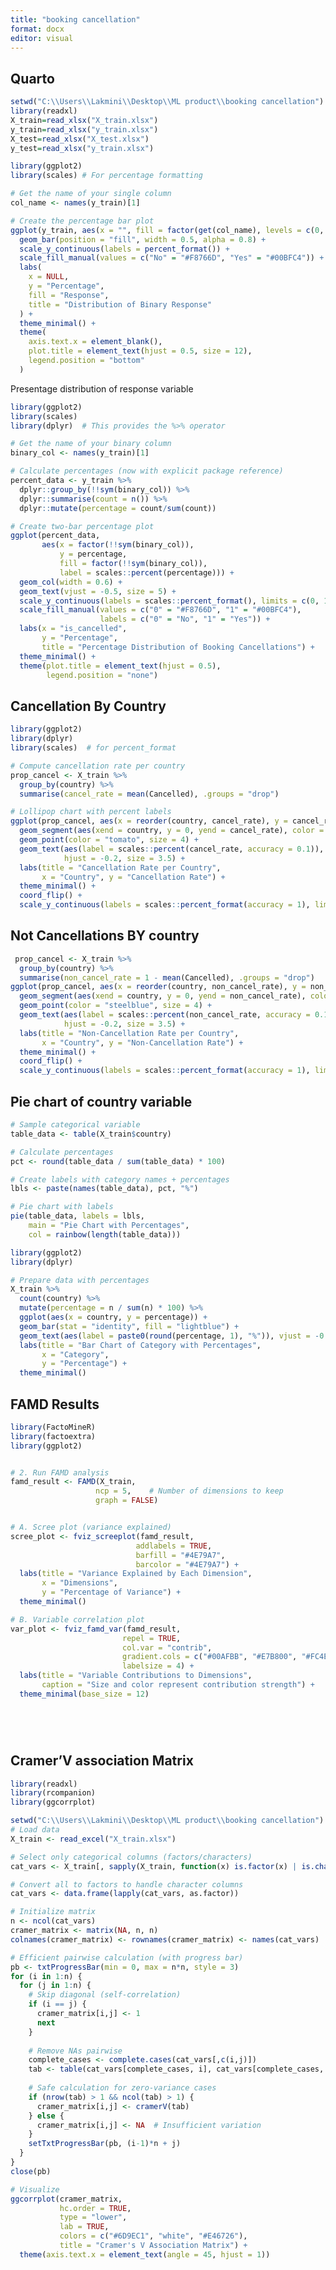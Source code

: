 ---
title: "booking cancellation"
format: docx
editor: visual
---

## Quarto

```{r}
setwd("C:\\Users\\Lakmini\\Desktop\\ML product\\booking cancellation")
library(readxl)
X_train=read_xlsx("X_train.xlsx")
y_train=read_xlsx("y_train.xlsx")
X_test=read_xlsx("X_test.xlsx")
y_test=read_xlsx("y_train.xlsx")
```

```{r}
library(ggplot2)
library(scales) # For percentage formatting

# Get the name of your single column
col_name <- names(y_train)[1]

# Create the percentage bar plot
ggplot(y_train, aes(x = "", fill = factor(get(col_name), levels = c(0, 1), labels = c("No", "Yes")))) +
  geom_bar(position = "fill", width = 0.5, alpha = 0.8) +
  scale_y_continuous(labels = percent_format()) +
  scale_fill_manual(values = c("No" = "#F8766D", "Yes" = "#00BFC4")) +
  labs(
    x = NULL, 
    y = "Percentage", 
    fill = "Response",
    title = "Distribution of Binary Response"
  ) +
  theme_minimal() +
  theme(
    axis.text.x = element_blank(),
    plot.title = element_text(hjust = 0.5, size = 12),
    legend.position = "bottom"
  )
```

Presentage distribution of response variable

```{r}
library(ggplot2)
library(scales)
library(dplyr)  # This provides the %>% operator

# Get the name of your binary column
binary_col <- names(y_train)[1]

# Calculate percentages (now with explicit package reference)
percent_data <- y_train %>% 
  dplyr::group_by(!!sym(binary_col)) %>% 
  dplyr::summarise(count = n()) %>% 
  dplyr::mutate(percentage = count/sum(count))

# Create two-bar percentage plot
ggplot(percent_data, 
       aes(x = factor(!!sym(binary_col)), 
           y = percentage, 
           fill = factor(!!sym(binary_col)), 
           label = scales::percent(percentage))) +
  geom_col(width = 0.6) +
  geom_text(vjust = -0.5, size = 5) +
  scale_y_continuous(labels = scales::percent_format(), limits = c(0, 1)) +
  scale_fill_manual(values = c("0" = "#F8766D", "1" = "#00BFC4"),
                    labels = c("0" = "No", "1" = "Yes")) +
  labs(x = "is_cancelled",
       y = "Percentage",
       title = "Percentage Distribution of Booking Cancellations") +
  theme_minimal() +
  theme(plot.title = element_text(hjust = 0.5),
        legend.position = "none")

```

## Cancellation By Country

```{r}
library(ggplot2)
library(dplyr)
library(scales)  # for percent_format

# Compute cancellation rate per country
prop_cancel <- X_train %>%
  group_by(country) %>%
  summarise(cancel_rate = mean(Cancelled), .groups = "drop")

# Lollipop chart with percent labels
ggplot(prop_cancel, aes(x = reorder(country, cancel_rate), y = cancel_rate)) +
  geom_segment(aes(xend = country, y = 0, yend = cancel_rate), color = "grey") +
  geom_point(color = "tomato", size = 4) +
  geom_text(aes(label = scales::percent(cancel_rate, accuracy = 0.1)), 
            hjust = -0.2, size = 3.5) +
  labs(title = "Cancellation Rate per Country",
       x = "Country", y = "Cancellation Rate") +
  theme_minimal() +
  coord_flip() +
  scale_y_continuous(labels = scales::percent_format(accuracy = 1), limits = c(0, 1.1))

```

## Not Cancellations BY country

```{r}
 prop_cancel <- X_train %>%
  group_by(country) %>%
  summarise(non_cancel_rate = 1 - mean(Cancelled), .groups = "drop")
ggplot(prop_cancel, aes(x = reorder(country, non_cancel_rate), y = non_cancel_rate)) +
  geom_segment(aes(xend = country, y = 0, yend = non_cancel_rate), color = "grey") +
  geom_point(color = "steelblue", size = 4) +
  geom_text(aes(label = scales::percent(non_cancel_rate, accuracy = 0.1)), 
            hjust = -0.2, size = 3.5) +
  labs(title = "Non-Cancellation Rate per Country",
       x = "Country", y = "Non-Cancellation Rate") +
  theme_minimal() +
  coord_flip() +
  scale_y_continuous(labels = scales::percent_format(accuracy = 1), limits = c(0, 1.1))

```

## Pie chart of country variable

```{r}
# Sample categorical variable
table_data <- table(X_train$country)

# Calculate percentages
pct <- round(table_data / sum(table_data) * 100)

# Create labels with category names + percentages
lbls <- paste(names(table_data), pct, "%")

# Pie chart with labels
pie(table_data, labels = lbls, 
    main = "Pie Chart with Percentages",
    col = rainbow(length(table_data)))


```

```{r}
library(ggplot2)
library(dplyr)

# Prepare data with percentages
X_train %>%
  count(country) %>%
  mutate(percentage = n / sum(n) * 100) %>%
  ggplot(aes(x = country, y = percentage)) +
  geom_bar(stat = "identity", fill = "lightblue") +
  geom_text(aes(label = paste0(round(percentage, 1), "%")), vjust = -0.5) +
  labs(title = "Bar Chart of Category with Percentages",
       x = "Category",
       y = "Percentage") +
  theme_minimal()

```

## FAMD Results

```{r}
library(FactoMineR)
library(factoextra)
library(ggplot2)


# 2. Run FAMD analysis
famd_result <- FAMD(X_train, 
                   ncp = 5,    # Number of dimensions to keep
                   graph = FALSE)


# A. Scree plot (variance explained)
scree_plot <- fviz_screeplot(famd_result, 
                            addlabels = TRUE,
                            barfill = "#4E79A7",
                            barcolor = "#4E79A7") +
  labs(title = "Variance Explained by Each Dimension",
       x = "Dimensions",
       y = "Percentage of Variance") +
  theme_minimal()

# B. Variable correlation plot
var_plot <- fviz_famd_var(famd_result, 
                         repel = TRUE,
                         col.var = "contrib",
                         gradient.cols = c("#00AFBB", "#E7B800", "#FC4E07"),
                         labelsize = 4) +
  labs(title = "Variable Contributions to Dimensions",
       caption = "Size and color represent contribution strength") +
  theme_minimal(base_size = 12)



 
```

## Cramer'V association Matrix

```{r}
library(readxl)
library(rcompanion)
library(ggcorrplot)

setwd("C:\\Users\\Lakmini\\Desktop\\ML product\\booking cancellation")
# Load data
X_train <- read_excel("X_train.xlsx")

# Select only categorical columns (factors/characters)
cat_vars <- X_train[, sapply(X_train, function(x) is.factor(x) | is.character(x))]

# Convert all to factors to handle character columns
cat_vars <- data.frame(lapply(cat_vars, as.factor))

# Initialize matrix
n <- ncol(cat_vars)
cramer_matrix <- matrix(NA, n, n)
colnames(cramer_matrix) <- rownames(cramer_matrix) <- names(cat_vars)

# Efficient pairwise calculation (with progress bar)
pb <- txtProgressBar(min = 0, max = n*n, style = 3)
for (i in 1:n) {
  for (j in 1:n) {
    # Skip diagonal (self-correlation)
    if (i == j) {
      cramer_matrix[i,j] <- 1
      next
    }
    
    # Remove NAs pairwise
    complete_cases <- complete.cases(cat_vars[,c(i,j)])
    tab <- table(cat_vars[complete_cases, i], cat_vars[complete_cases, j])
    
    # Safe calculation for zero-variance cases
    if (nrow(tab) > 1 && ncol(tab) > 1) {
      cramer_matrix[i,j] <- cramerV(tab)
    } else {
      cramer_matrix[i,j] <- NA  # Insufficient variation
    }
    setTxtProgressBar(pb, (i-1)*n + j)
  }
}
close(pb)

# Visualize
ggcorrplot(cramer_matrix,
           hc.order = TRUE,
           type = "lower",
           lab = TRUE,
           colors = c("#6D9EC1", "white", "#E46726"),
           title = "Cramer's V Association Matrix") +
  theme(axis.text.x = element_text(angle = 45, hjust = 1))

```
